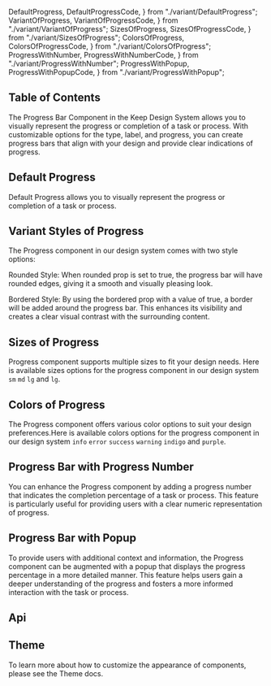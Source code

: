   DefaultProgress,
  DefaultProgressCode,
} from "./variant/DefaultProgress";
  VariantOfProgress,
  VariantOfProgressCode,
} from "./variant/VariantOfProgress";
  SizesOfProgress,
  SizesOfProgressCode,
} from "./variant/SizesOfProgress";
  ColorsOfProgress,
  ColorsOfProgressCode,
} from "./variant/ColorsOfProgress";
  ProgressWithNumber,
  ProgressWithNumberCode,
} from "./variant/ProgressWithNumber";
  ProgressWithPopup,
  ProgressWithPopupCode,
} from "./variant/ProgressWithPopup";



## Table of Contents

The Progress Bar Component in the Keep Design System allows you to visually represent the progress or completion of a task or process. With customizable options for the type, label, and progress, you can create progress bars that align with your design and provide clear indications of progress.

## Default Progress

Default Progress allows you to visually represent the progress or completion of a task or process.

<CodePreview code={DefaultProgressCode}>
  <DefaultProgress />
</CodePreview>

## Variant Styles of Progress

The Progress component in our design system comes with two style options:

Rounded Style: When rounded prop is set to true, the progress bar will have rounded edges, giving it a smooth and visually pleasing look.

Bordered Style: By using the bordered prop with a value of true, a border will be added around the progress bar. This enhances its visibility and creates a clear visual contrast with the surrounding content.

<CodePreview code={VariantOfProgressCode}>
  <VariantOfProgress />
</CodePreview>

## Sizes of Progress

Progress component supports multiple sizes to fit your design needs. Here is available sizes options for the progress component in our design system `sm` `md` `lg` and `lg`.

<CodePreview code={SizesOfProgressCode}>
  <SizesOfProgress />
</CodePreview>

## Colors of Progress

The Progress component offers various color options to suit your design preferences.Here is available colors options for the progress component in our design system `info` `error` `success` `warning` `indigo` and `purple`.

<CodePreview code={ColorsOfProgressCode}>
  <ColorsOfProgress />
</CodePreview>

## Progress Bar with Progress Number

You can enhance the Progress component by adding a progress number that indicates the completion percentage of a task or process. This feature is particularly useful for providing users with a clear numeric representation of progress.

<CodePreview code={ProgressWithNumberCode}>
  <ProgressWithNumber />
</CodePreview>

## Progress Bar with Popup

To provide users with additional context and information, the Progress component can be augmented with a popup that displays the progress percentage in a more detailed manner. This feature helps users gain a deeper understanding of the progress and fosters a more informed interaction with the task or process.

<CodePreview code={ProgressWithPopupCode}>
  <ProgressWithPopup />
</CodePreview>

## Api

<ComponentApi data={progressDataApi} />

## Theme

To learn more about how to customize the appearance of components, please see the Theme docs.

<CssThemePreview code={useTheme().theme.progress} />

